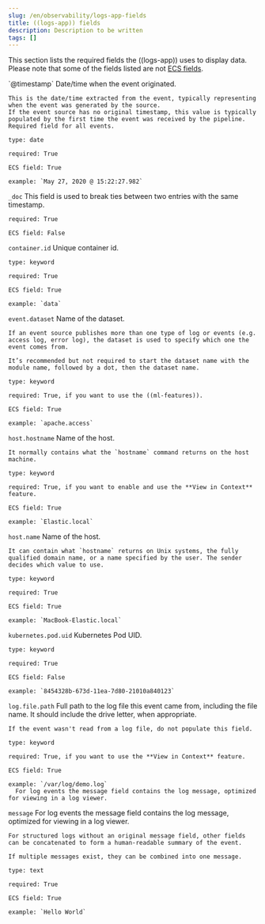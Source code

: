 ```yaml
---
slug: /en/observability/logs-app-fields
title: ((logs-app)) fields
description: Description to be written
tags: []
---
```


<div id="logs-app-fields"></div>

This section lists the required fields the ((logs-app)) uses to display data.
Please note that some of the fields listed are not [ECS fields](((ecs-ref))/ecs-reference.html#_what_is_ecs).

<DocDefList>
  <DocDefTerm>`@timestamp`</DocDefTerm>
  <DocDefDescription>
    Date/time when the event originated.

    This is the date/time extracted from the event, typically representing when the event was generated by the source.
    If the event source has no original timestamp, this value is typically populated by the first time the event was received by the pipeline.
    Required field for all events.

    type: date

    required: True

    ECS field: True

    example: `May 27, 2020 @ 15:22:27.982`
  </DocDefDescription>

  <DocDefTerm>`_doc`</DocDefTerm>
  <DocDefDescription>
    This field is used to break ties between two entries with the same timestamp.

    required: True

    ECS field: False
  </DocDefDescription>

  <DocDefTerm>`container.id`</DocDefTerm>
  <DocDefDescription>
    Unique container id.

    type: keyword

    required: True

    ECS field: True

    example: `data`
  </DocDefDescription>

  <DocDefTerm>`event.dataset`</DocDefTerm>
  <DocDefDescription>
    Name of the dataset.

    If an event source publishes more than one type of log or events (e.g. access log, error log), the dataset is used to specify which one the event comes from.

    It’s recommended but not required to start the dataset name with the module name, followed by a dot, then the dataset name.

    type: keyword

    required: True, if you want to use the ((ml-features)).

    ECS field: True

    example: `apache.access`
  </DocDefDescription>

  <DocDefTerm>`host.hostname`</DocDefTerm>
  <DocDefDescription>
    Name of the host.

    It normally contains what the `hostname` command returns on the host machine.

    type: keyword

    required: True, if you want to enable and use the **View in Context** feature.

    ECS field: True

    example: `Elastic.local`
  </DocDefDescription>

  <DocDefTerm>`host.name`</DocDefTerm>
  <DocDefDescription>
    Name of the host.

    It can contain what `hostname` returns on Unix systems, the fully qualified domain name, or a name specified by the user. The sender decides which value to use.

    type: keyword

    required: True

    ECS field: True

    example: `MacBook-Elastic.local`
  </DocDefDescription>

  <DocDefTerm>`kubernetes.pod.uid`</DocDefTerm>
  <DocDefDescription>
    Kubernetes Pod UID.

    type: keyword

    required: True

    ECS field: False

    example: `8454328b-673d-11ea-7d80-21010a840123`
  </DocDefDescription>

  <DocDefTerm>`log.file.path`</DocDefTerm>
  <DocDefDescription>
    Full path to the log file this event came from, including the file name. It should include the drive letter, when appropriate.

    If the event wasn't read from a log file, do not populate this field.

    type: keyword

    required: True, if you want to use the **View in Context** feature.

    ECS field: True

    example: `/var/log/demo.log`
      For log events the message field contains the log message, optimized for viewing in a log viewer.
  </DocDefDescription>

  <DocDefTerm>`message`</DocDefTerm>
  <DocDefDescription>
    For log events the message field contains the log message, optimized for viewing in a log viewer.

    For structured logs without an original message field, other fields can be concatenated to form a human-readable summary of the event.

    If multiple messages exist, they can be combined into one message.

    type: text

    required: True

    ECS field: True

    example: `Hello World`
  </DocDefDescription>
</DocDefList>
